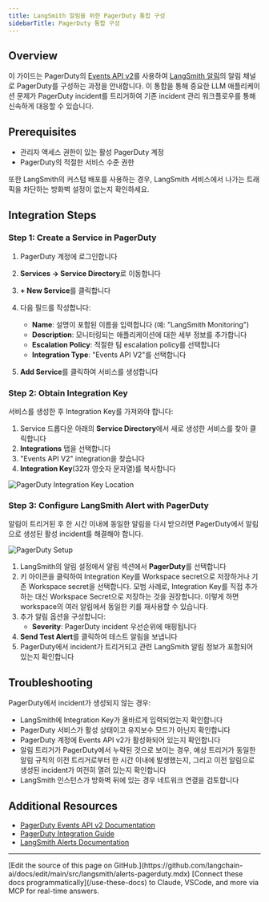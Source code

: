 ```yaml
---
title: LangSmith 알림을 위한 PagerDuty 통합 구성
sidebarTitle: PagerDuty 통합 구성
---
```


## Overview

이 가이드는 PagerDuty의 [Events API v2](https://developer.pagerduty.com/docs/events-api-v2-overview)를 사용하여 [LangSmith 알림](/langsmith/alerts)의 알림 채널로 PagerDuty를 구성하는 과정을 안내합니다. 이 통합을 통해 중요한 LLM 애플리케이션 문제가 PagerDuty incident를 트리거하여 기존 incident 관리 워크플로우를 통해 신속하게 대응할 수 있습니다.

## Prerequisites

* 관리자 액세스 권한이 있는 활성 PagerDuty 계정
* PagerDuty의 적절한 서비스 수준 권한

또한 LangSmith의 커스텀 배포를 사용하는 경우, LangSmith 서비스에서 나가는 트래픽을 차단하는 방화벽 설정이 없는지 확인하세요.

## Integration Steps

### Step 1: Create a Service in PagerDuty

1. PagerDuty 계정에 로그인합니다

2. **Services → Service Directory**로 이동합니다

3. **+ New Service**를 클릭합니다

4. 다음 필드를 작성합니다:

   * **Name**: 설명이 포함된 이름을 입력합니다 (예: "LangSmith Monitoring")
   * **Description**: 모니터링되는 애플리케이션에 대한 세부 정보를 추가합니다
   * **Escalation Policy**: 적절한 팀 escalation policy를 선택합니다
   * **Integration Type**: "Events API V2"를 선택합니다

5. **Add Service**를 클릭하여 서비스를 생성합니다

### Step 2: Obtain Integration Key

서비스를 생성한 후 Integration Key를 가져와야 합니다:

1. Service 드롭다운 아래의 **Service Directory**에서 새로 생성한 서비스를 찾아 클릭합니다
2. **Integrations** 탭을 선택합니다
3. "Events API V2" integration을 찾습니다
4. **Integration Key**(32자 영숫자 문자열)를 복사합니다

![PagerDuty Integration Key Location](/langsmith/images/pager-duty.png)

### Step 3: Configure LangSmith Alert with PagerDuty

<Info>
알림이 트리거된 후 한 시간 이내에 동일한 알림을 다시 받으려면 PagerDuty에서 알림으로 생성된 활성 incident를 해결해야 합니다.
</Info>

![PagerDuty Setup](/langsmith/images/pagerduty-setup.png)

1. LangSmith의 알림 설정에서 알림 섹션에서 **PagerDuty**를 선택합니다
2. 키 아이콘을 클릭하여 Integration Key를 Workspace secret으로 저장하거나 기존 Workspace secret을 선택합니다. 모범 사례로, Integration Key를 직접 추가하는 대신 Workspace Secret으로 저장하는 것을 권장합니다. 이렇게 하면 workspace의 여러 알림에서 동일한 키를 재사용할 수 있습니다.
3. 추가 알림 옵션을 구성합니다:
   * **Severity**: PagerDuty incident 우선순위에 매핑됩니다
4. **Send Test Alert**를 클릭하여 테스트 알림을 보냅니다
5. PagerDuty에서 incident가 트리거되고 관련 LangSmith 알림 정보가 포함되어 있는지 확인합니다

## Troubleshooting

PagerDuty에서 incident가 생성되지 않는 경우:

* LangSmith에 Integration Key가 올바르게 입력되었는지 확인합니다
* PagerDuty 서비스가 활성 상태이고 유지보수 모드가 아닌지 확인합니다
* PagerDuty 계정에 Events API v2가 활성화되어 있는지 확인합니다
* 알림 트리거가 PagerDuty에서 누락된 것으로 보이는 경우, 예상 트리거가 동일한 알림 규칙의 이전 트리거로부터 한 시간 이내에 발생했는지, 그리고 이전 알림으로 생성된 incident가 여전히 열려 있는지 확인합니다
* LangSmith 인스턴스가 방화벽 뒤에 있는 경우 네트워크 연결을 검토합니다

## Additional Resources

* [PagerDuty Events API v2 Documentation](https://developer.pagerduty.com/docs/events-api-v2/overview/)
* [PagerDuty Integration Guide](https://support.pagerduty.com/docs/services-and-integrations)
* [LangSmith Alerts Documentation](/langsmith/alerts)

---

<Callout icon="pen-to-square" iconType="regular">
    [Edit the source of this page on GitHub.](https://github.com/langchain-ai/docs/edit/main/src/langsmith/alerts-pagerduty.mdx)
</Callout>
<Tip icon="terminal" iconType="regular">
    [Connect these docs programmatically](/use-these-docs) to Claude, VSCode, and more via MCP for    real-time answers.
</Tip>
